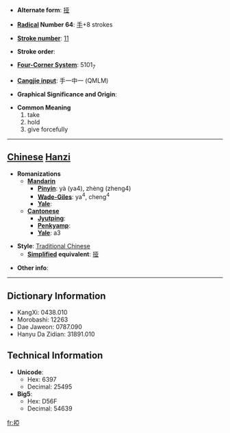 * '''Alternate form''': [[挜]]

* '''[[Wiktionary:Chinese radical index| Radical]] Number 64''': [[Wiktionary:Chinese radical index 手|手]]+8 strokes

* '''[[Wiktionary:Chinese total strokes index|Stroke number]]''': [[Wiktionary:Chinese total strokes index 11|11]]

* '''Stroke order''': 

* '''[[Wiktionary:Chinese four corner index|Four-Corner System]]''': 5101<sub>7</sub>

* '''[[Wiktionary:Chinese Cangjie index|Cangjie input]]''': 手一中一 (QMLM)

* '''Graphical Significance and Origin''': 

* '''Common Meaning'''
*#take
*# hold
*# give forcefully


----

== [[Chinese]] [[Hanzi]] ==

* '''Romanizations'''
** '''[[Mandarin]]'''
*** '''[[Pinyin]]''': yà (ya4), zhèng (zheng4)
*** '''[[Wade-Giles]]''': ya<sup>4</sup>, cheng<sup>4</sup>
*** '''[[Yale]]''': 
** '''[[Cantonese]]'''
*** '''[[Jyutping]]''':
*** '''[[Penkyamp]]''': 
*** '''[[Yale]]''': a3

* '''Style''': [[Traditional Chinese]] 
** '''[[Simplified Chinese|Simplified]] equivalent''': [[挜]]

* '''Other info''': 

----

== Dictionary Information ==

* KangXi: 0438.010
* Morobashi: 12263
* Dae Jaweon: 0787.090
* Hanyu Da Zidian: 31891.010

== Technical Information ==

* '''Unicode''':
** Hex: 6397
** Decimal: 25495
* '''Big5''':
** Hex: D56F
** Decimal: 54639

[[fr:掗]]